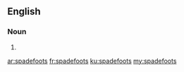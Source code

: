 ==English==

===Noun===
{{head|en}}

# {{plural of|spadefoot}}

[[ar:spadefoots]]
[[fr:spadefoots]]
[[ku:spadefoots]]
[[my:spadefoots]]